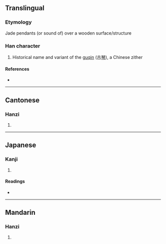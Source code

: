 {{character info/new}}
{{also|琴|珡}}
==Translingual==

===Etymology===
Jade pendants (or sound of) over a wooden surface/structure

===Han character===
{{Han char|rn=96|rad=玉|as=08|sn=12|four=|canj=MGD|ids=⿱玨木}}

# Historical name and variant of the [[guqin]] (古[[琴]]), a Chinese zither

====References====
* {{Han ref|kx=0736.081|dkj=21078|hdz=21223.010|uh=7439|ud=29753}}

----

==Cantonese==

===Hanzi===
{{yue-hanzi|jyut=|y=kam4}}

# {{defn|lang=yue|sort=玉08}}

----

==Japanese==

===Kanji===
{{ja-kanji|grade=|rs=玉08}}

# {{defn|lang=ja|sort=玉08}}

====Readings====
* {{ja-readings|on=[[きん]] (kin)|kun=[[こと]] (koto)|nanori=}}

----

==Mandarin==

===Hanzi===
{{cmn-hanzi|pin=[[qín]] ([[qin2]])|wg=ch'in<sup>2</sup>}}

# {{defn|lang=cmn|sort=玉08}}